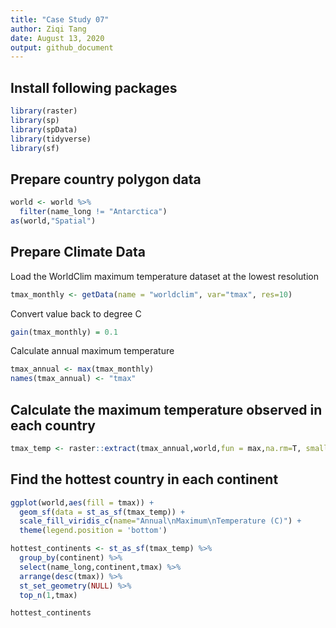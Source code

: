 ```yaml
---
title: "Case Study 07"
author: Ziqi Tang
date: August 13, 2020
output: github_document
---
```

Install following packages 
----
```r
library(raster)
library(sp)
library(spData)
library(tidyverse)
library(sf)

```
Prepare country polygon data
-----
```r
world <- world %>%
  filter(name_long != "Antarctica")
as(world,"Spatial")
```
Prepare Climate Data
----
Load the WorldClim maximum temperature dataset at the lowest resolution
```r
tmax_monthly <- getData(name = "worldclim", var="tmax", res=10)
```
Convert value back to degree C
```r
gain(tmax_monthly) = 0.1
```
Calculate annual maximum temperature
```r
tmax_annual <- max(tmax_monthly)
names(tmax_annual) <- "tmax"
```
Calculate the maximum temperature observed in each country
-----
```r
tmax_temp <- raster::extract(tmax_annual,world,fun = max,na.rm=T, small=T,sp=T)
```
Find the hottest country in each continent
---
```r
ggplot(world,aes(fill = tmax)) +
  geom_sf(data = st_as_sf(tmax_temp)) +
  scale_fill_viridis_c(name="Annual\nMaximum\nTemperature (C)") +
  theme(legend.position = 'bottom')

hottest_continents <- st_as_sf(tmax_temp) %>%
  group_by(continent) %>%
  select(name_long,continent,tmax) %>%
  arrange(desc(tmax)) %>%
  st_set_geometry(NULL) %>%
  top_n(1,tmax)

hottest_continents
```




